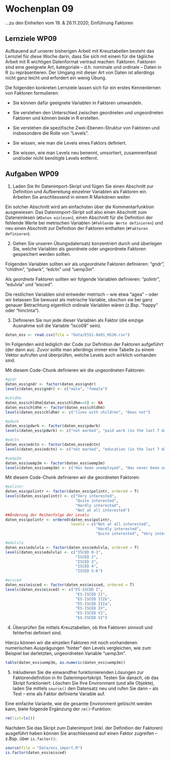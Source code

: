 # Wochenplan 09

...zu den Einheiten vom 19. & 26.11.2020, Einführung Faktoren

## Lernziele WP09

Aufbauend auf unserer bisherigen Arbeit mit Kreuztabellen besteht das Lernziel für diese Woche darin, dass Sie sich mit einem für die tägliche Arbeit mit R wichtigen Datenformat vertraut machen: Faktoren. Faktoren sind eine geeignete Art, kategoriale -- d.h. nominale und ordinale -- Daten in R zu repräsentieren. Der Umgang mit dieser Art von Daten ist allerdings nicht ganz leicht und erfordert ein wenig Übung. 

Die folgenden konkreten Lernziele lassen sich für ein erstes Kennenlernen von Faktoren formulieren:

- Sie können dafür geeignete Variablen in Faktoren umwandeln.

- Sie verstehen den Unterschied zwischen geordneten und ungeordneten Faktoren und können beide in R erstellen. 

- Sie verstehen die spezifische Zwei-Ebenen-Struktur von Faktoren und insbesondere die Rolle von "Levels".

- Sie wissen, wie man die Levels eines Faktors definiert.

- Sie wissen, wie man Levels neu benennt, umsortiert, zusammenfasst und/oder nicht benötigte Levels entfernt. 


## Aufgaben WP09

1. Laden Sie Ihr Datenimport-Skript und fügen Sie einen Abschnitt zur Definition und Aufbereitung einzelner Variablen als Faktoren ein. Arbeiten Sie anschliessend in einem R Markdown weiter.

Ein solcher Abschnitt wird am einfachsten über die Kommentarfunktion ausgewiesen: Das Datenimport-Skript soll also einen Abschnitt zum Dateneinlesen (`#Daten einlesen`), einen Abschnitt für die Definition der fehlende Werte bei metrischen Variablen (`#Fehlende Werte definieren`) und neu einen Abschnitt zur Definition der Faktoren enthalten (`#Faktoren definieren`).

2. Gehen Sie unseren Übungsdatensatz konzentriert durch und überlegen Sie, welche Variablen als geordnete oder ungeordnete Faktoren gespeichert werden sollten. 

Folgenden Variablen sollten wir als *ungeordnete* Faktoren definieren: "gndr", "chldhm", "pdwrk", "edctn" und "uemp3m".

Als *geordnete* Faktoren sollten wir folgende Variablen definieren: "polintr", "edulvla" und "eisced".

Die restlichen Variablen sind entweder metrisch -- wie etwa "agea" -- oder wir belassen Sie bewusst als metrische Variable, obschon sie bei ganz genauer Betrachtung eigentlich ordinale Variablen wären (z.Bsp. "happy" oder "hinctnta").

3. Definieren Sie nun jede dieser Variablen als Faktor (die einzige Ausnahme soll die Variable "isco08" sein).
```r
daten_ess <- read.csv(file = "Data/ESS1-8e01_HS20.csv")
```

Im Folgenden wird lediglich der Code zur Definition der Faktoren aufgeführt (der dann auc. Zuvor sollte man allerdings immer eine Tabelle zu einem Vektor aufrufen und überprüfen, welche Levels auch wirklich vorhanden sind.

Mit diesem Code-Chunk definieren wir die ungeordneten Faktoren:
```r
#gndr
daten_ess$gndr <- factor(daten_ess$gndr)
levels(daten_ess$gndr) <- c("male", "female")

#chldhm
daten_ess$chldhm[daten_ess$chldhm==9] <- NA
daten_ess$chldhm <- factor(daten_ess$chldhm)
levels(daten_ess$chldhm) <- c("lives with children", "Does not")

#pdwrk
daten_ess$pdwrk <- factor(daten_ess$pdwrk)
levels(daten_ess$pdwrk) <- c("not marked", "paid work (in the last 7 days)")

#edctn
daten_ess$edctn <- factor(daten_ess$edctn)
levels(daten_ess$edctn) <- c("not marked", "education (in the last 7 days)")

#uemp3m
daten_ess$uemp3m <- factor(daten_ess$uemp3m)
levels(daten_ess$uemp3m) <- c("Has been unemployed", "Has never been unemployed", "Refusal", "Don't know", "No answer")
```

Mit diesem Code-Chunk definieren wir die geordneten Faktoren:
```r
#polintr
daten_ess$polintr <- factor(daten_ess$polintr, ordered = T)
levels(daten_ess$polintr) <- c("Very interested", 
                               "Quite interested", 
                               "Hardly interested", 
                               "Not at all interested")
##Änderung der Reihenfolge der Levels
daten_ess$polintr <- ordered(daten_ess$polintr, 
                             levels = c("Not at all interested", 
                                        "Hardly interested", 
                                        "Quite interested", "Very interested"))

#edulvla
daten_ess$edulvla <- factor(daten_ess$edulvla, ordered = T)
levels(daten_ess$edulvla) <- c("ISCED 0-1", 
                               "ISCED 2", 
                               "ISCED 3", 
                               "ISCED 4",
                               "ISCED 5-6")

#eisced
daten_ess$eisced <- factor(daten_ess$eisced, ordered = T)
levels(daten_ess$eisced) <- c("ES-ISCED I", 
                               "ES-ISCED II", 
                               "ES-ISCED IIIb", 
                               "ES-ISCED IIIa",
                               "ES-ISCED IV",
                               "ES-ISCED V1",
                               "ES-ISCED V2")
```


4. Überprüfen Sie mittels Kreuztabellen, ob Ihre Faktoren sinnvoll und fehlerfrei definiert sind.

Hierzu können wir die einzelen Faktoren mit noch vorhandenen numerischen Ausprägungen "hinter" den Levels vergleichen, wie zum Beispiel bei derletzten, ungeordneten Variable "uemp3m".
```r
table(daten_ess$uemp3m, as.numeric(daten_ess$uemp3m))
```


5. Inkludieren Sie die einwandfrei funktionierenden Lösungen zur Faktorendefinition in Ihr Datenimportskript. Testen Sie danach, ob das Skript funktioniert: Löschen Sie Ihre Environment (und alle Objekte), laden Sie mittels `source()` den Datensatz neu und rufen Sie dann -- als Test -- eine als Faktor definierte Variable auf.

Eine einfache Variante, wie die gesamte Environment gelöscht werden kann, biete folgende Ergänzung der `rm()`-Funktion:
```r
rm(list=ls())
```

Nachdem Sie das Skript zum Datenimport (inkl. der Definition der Faktoren) ausgeführt haben können Sie anschliessend auf einen Faktor zugreifen -- z.Bsp. über `is.factor()`:
```r
source(file = "Data/ess_import.R")
is.factor(daten_ess$eisced)
```

